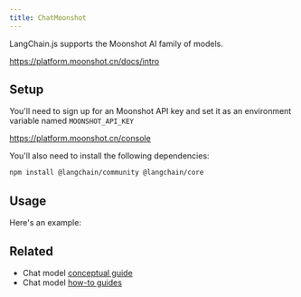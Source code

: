 ```yaml
---
title: ChatMoonshot
---
```


LangChain.js supports the Moonshot AI family of models.

https://platform.moonshot.cn/docs/intro

## Setup

You'll need to sign up for an Moonshot API key and set it as an environment variable named `MOONSHOT_API_KEY`

https://platform.moonshot.cn/console

You'll also need to install the following dependencies:

```bash npm
npm install @langchain/community @langchain/core
```

## Usage

Here's an example:


<IntegrationMoonshot />

## Related

- Chat model [conceptual guide](/oss/concepts/chat_models)
- Chat model [how-to guides](/oss/how-to/#chat-models)
